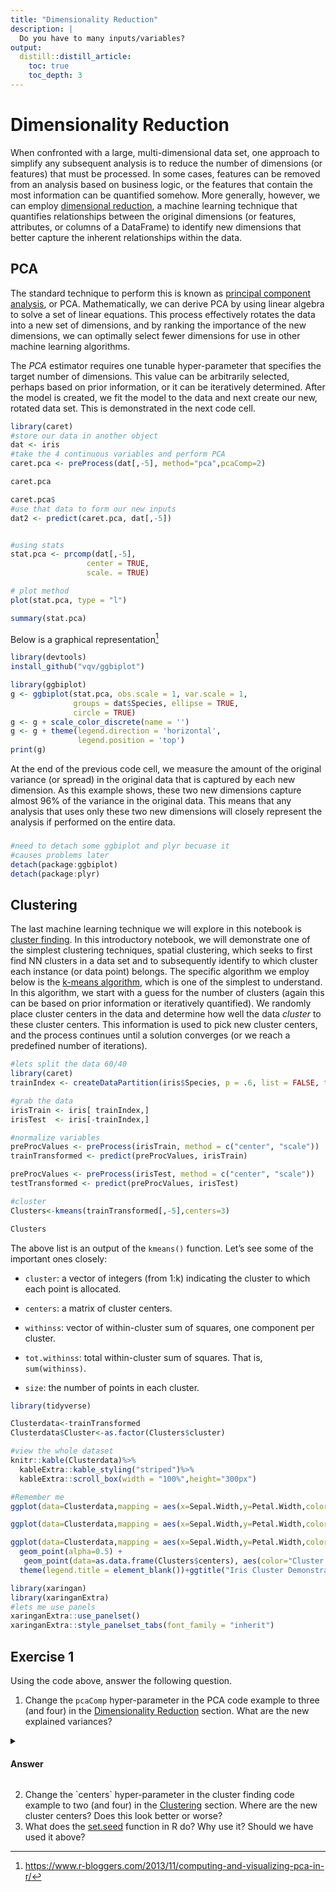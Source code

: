```yaml
---
title: "Dimensionality Reduction"
description: |
  Do you have to many inputs/variables?
output: 
  distill::distill_article:
    toc: true
    toc_depth: 3
---
```


# **Dimensionality Reduction** {#dimensionality-reduction}

When confronted with a large, multi-dimensional data set, one approach to simplify any subsequent analysis is to reduce the number of dimensions (or features) that must be processed. In some cases, features can be removed from an analysis based on business logic, or the features that contain the most information can be quantified somehow. More generally, however, we can employ [dimensional reduction](https://en.wikipedia.org/wiki/Dimensionality_reduction), a machine learning technique that quantifies relationships between the original dimensions (or features, attributes, or columns of a DataFrame) to identify new dimensions that better capture the inherent relationships within the data.

## PCA

The standard technique to perform this is known as [principal component analysis](https://en.wikipedia.org/wiki/Principal_component_analysis), or PCA. Mathematically, we can derive PCA by using linear algebra to solve a set of linear equations. This process effectively rotates the data into a new set of dimensions, and by ranking the importance of the new dimensions, we can optimally select fewer dimensions for use in other machine learning algorithms.

The *PCA* estimator requires one tunable hyper-parameter that specifies the target number of dimensions. This value can be arbitrarily selected, perhaps based on prior information, or it can be iteratively determined. After the model is created, we fit the model to the data and next create our new, rotated data set. This is demonstrated in the next code cell.

```r

library(caret)
#store our data in another object
dat <- iris
#take the 4 continuous variables and perform PCA
caret.pca <- preProcess(dat[,-5], method="pca",pcaComp=2)

caret.pca

caret.pca$
#use that data to form our new inputs
dat2 <- predict(caret.pca, dat[,-5])


#using stats
stat.pca <- prcomp(dat[,-5],
                 center = TRUE,
                 scale. = TRUE) 

# plot method
plot(stat.pca, type = "l")

summary(stat.pca)
```

Below is a graphical representation[^1]

[^1]: <https://www.r-bloggers.com/2013/11/computing-and-visualizing-pca-in-r/>

```r
library(devtools)
install_github("vqv/ggbiplot")
```

```r

library(ggbiplot)
g <- ggbiplot(stat.pca, obs.scale = 1, var.scale = 1, 
              groups = dat$Species, ellipse = TRUE, 
              circle = TRUE)
g <- g + scale_color_discrete(name = '')
g <- g + theme(legend.direction = 'horizontal', 
               legend.position = 'top')
print(g)

```

At the end of the previous code cell, we measure the amount of the original variance (or spread) in the original data that is captured by each new dimension. As this example shows, these two new dimensions capture almost 96% of the variance in the original data. This means that any analysis that uses only these two new dimensions will closely represent the analysis if performed on the entire data.

### 

```r
#need to detach some ggbiplot and plyr becuase it 
#causes problems later
detach(package:ggbiplot)
detach(package:plyr)

```

## **Clustering** {#clustering}

The last machine learning technique we will explore in this notebook is [cluster finding](https://en.wikipedia.org/wiki/Cluster_analysis). In this introductory notebook, we will demonstrate one of the simplest clustering techniques, spatial clustering, which seeks to first find NN clusters in a data set and to subsequently identify to which cluster each instance (or data point) belongs. The specific algorithm we employ below is the [k-means algorithm](https://en.wikipedia.org/wiki/K-means_clustering), which is one of the simplest to understand. In this algorithm, we start with a guess for the number of clusters (again this can be based on prior information or iteratively quantified). We randomly place cluster centers in the data and determine how well the data *cluster* to these cluster centers. This information is used to pick new cluster centers, and the process continues until a solution converges (or we reach a predefined number of iterations).

```r

#lets split the data 60/40
library(caret)
trainIndex <- createDataPartition(iris$Species, p = .6, list = FALSE, times = 1)

#grab the data
irisTrain <- iris[ trainIndex,]
irisTest  <- iris[-trainIndex,]

#normalize variables
preProcValues <- preProcess(irisTrain, method = c("center", "scale"))
trainTransformed <- predict(preProcValues, irisTrain)

preProcValues <- preProcess(irisTest, method = c("center", "scale"))
testTransformed <- predict(preProcValues, irisTest)

#cluster
Clusters<-kmeans(trainTransformed[,-5],centers=3)

Clusters

```

The above list is an output of the `kmeans()` function. Let's see some of the important ones closely:

-   `cluster`: a vector of integers (from 1:k) indicating the cluster to which each point is allocated.

-   `centers`: a matrix of cluster centers.

-   `withinss`: vector of within-cluster sum of squares, one component per cluster.

-   `tot.withinss`: total within-cluster sum of squares. That is, `sum(withinss)`.

-   `size`: the number of points in each cluster.

```r
library(tidyverse)

Clusterdata<-trainTransformed
Clusterdata$Cluster<-as.factor(Clusters$cluster)

#view the whole dataset
knitr::kable(Clusterdata)%>%
  kableExtra::kable_styling("striped")%>%
  kableExtra::scroll_box(width = "100%",height="300px")
```

```r

#Remember me
ggplot(data=Clusterdata,mapping = aes(x=Sepal.Width,y=Petal.Width,color=Cluster))+geom_point(alpha=0.5)

ggplot(data=Clusterdata,mapping = aes(x=Sepal.Width,y=Petal.Width,color=Cluster))+geom_point(alpha=0.5)+facet_wrap(~Species)

ggplot(data=Clusterdata,mapping = aes(x=Sepal.Width,y=Petal.Width,color=Species))+
  geom_point(alpha=0.5) + 
   geom_point(data=as.data.frame(Clusters$centers), aes(color="Cluster center"), size=5) + 
  theme(legend.title = element_blank())+ggtitle("Iris Cluster Demonstration")
```

```r
library(xaringan)
library(xaringanExtra)
#lets me use panels
xaringanExtra::use_panelset()
xaringanExtra::style_panelset_tabs(font_family = "inherit")
```

## Exercise 1

Using the code above, answer the following question.

1.  Change the `pcaComp` hyper-parameter in the PCA code example to three (and four) in the [Dimensionality Reduction](#dimensionality-reduction) section. What are the new explained variances?

<details>

<summary>

#### Answer

</summary>

<p>

::: panelset
::: panel
[Explanation]{.panel-name} For the first code chunk: First let me apologize for not doing this initially. I did not have it added in because you have to do the calculations by hand, but here they are...This is using 2 principal components and then calculating the proportion of variance explained by each component. I use an apply function and do it the long way. This sets us up to try the of number of components

For the second code chunk: Change the number of components to 3.

For the third code chunk: Change the number of components to 4.
:::

::: panel
[Code]{.panel-name}

**First Code Chunk**

```r
library(caret)
#store our data in another object
dat <- iris
#take the 4 continuous variables and perform PCA
caret.pca <- preProcess(dat[,-5], method="pca",pcaComp=2)

caret.pca

#use that data to form our new inputs
dat2 <- predict(caret.pca, dat[,-5])

#apply runs a loop for you
#dat2 is the data
#the 2 tells it to run the loop over the columns (1 is rows)
#sd is the function for standard deviation
#^2 squares it so we can find variance
#sum adds them to get total variance
Components2<-apply(dat2,2,sd)^2/sum((apply(dat2,2,sd))^2)

Components2

#doing the above by hand
sd(dat2$PC1)^2/(sd(dat2$PC1)^2+sd(dat2$PC2)^2)

sd(dat2$PC2)^2/(sd(dat2$PC1)^2+sd(dat2$PC2)^2)


```

**Second Code Chunk**

```r
library(caret)
#store our data in another object
dat <- iris
#take the 4 continuous variables and perform PCA
caret.pca <- preProcess(dat[,-5], method="pca",pcaComp=3)

caret.pca

#use that data to form our new inputs
dat2 <- predict(caret.pca, dat[,-5])

#apply runs a loop for you
#dat2 is the data
#the 2 tells it to run the loop over the columns (1 is rows)
#sd is the function for standard deviation
#^2 squares it so we can find variance
#sum adds them to get total variance
Components3<-apply(dat2,2,sd)^2/sum((apply(dat2,2,sd))^2)

Components3

```

**Third Code Chunk**

```r
library(caret)
#store our data in another object
dat <- iris
#take the 4 continuous variables and perform PCA
caret.pca <- preProcess(dat[,-5], method="pca",pcaComp=4)

caret.pca

#use that data to form our new inputs
dat2 <- predict(caret.pca, dat[,-5])

#apply runs a loop for you
#dat2 is the data
#the 2 tells it to run the loop over the columns (1 is rows)
#sd is the function for standard deviation
#^2 squares it so we can find variance
#sum adds them to get total variance
Components4<-apply(dat2,2,sd)^2/sum((apply(dat2,2,sd))^2)

Components4

```
:::

::: panel
[Answer]{.panel-name}

By comparing the variances we see that as the number of components increase each individual component's explained variance drops.

```r
Components2
Components3
Components4

```
:::
:::

</p>

</details>

2.  Change the \`centers\` hyper-parameter in the cluster finding code example to two (and four) in the [Clustering](#clustering) section. Where are the new cluster centers? Does this look better or worse?
3.  What does the [set.seed](https://r-coder.com/set-seed-r/) function in R do? Why use it? Should we have used it above?
